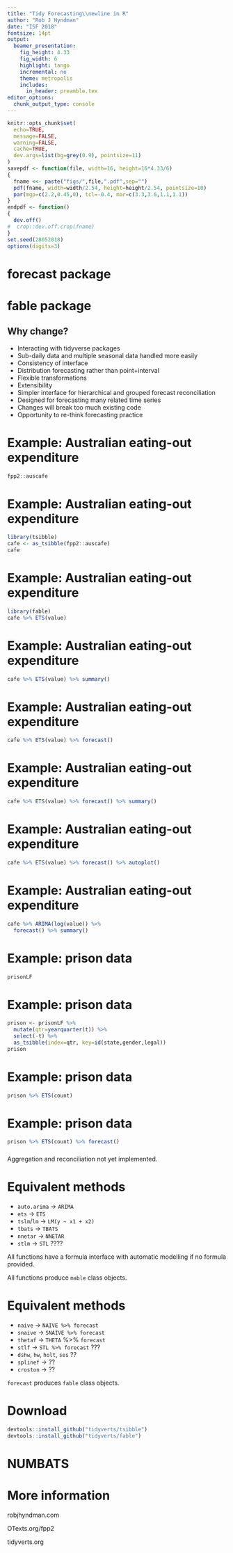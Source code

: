 ```yaml
---
title: "Tidy Forecasting\\newline in R"
author: "Rob J Hyndman"
date: "ISF 2018"
fontsize: 14pt
output:
  beamer_presentation:
    fig_height: 4.33
    fig_width: 6
    highlight: tango
    incremental: no
    theme: metropolis
    includes:
      in_header: preamble.tex
editor_options:
  chunk_output_type: console
---
```


```r
knitr::opts_chunk$set(
  echo=TRUE,
  message=FALSE,
  warning=FALSE,
  cache=TRUE,
  dev.args=list(bg=grey(0.9), pointsize=11)
)
savepdf <- function(file, width=16, height=16*4.33/6)
{
  fname <<- paste("figs/",file,".pdf",sep="")
  pdf(fname, width=width/2.54, height=height/2.54, pointsize=10)
  par(mgp=c(2.2,0.45,0), tcl=-0.4, mar=c(3.3,3.6,1.1,1.1))
}
endpdf <- function()
{
  dev.off()
#  crop::dev.off.crop(fname)
}
set.seed(28052018)
options(digits=3)
```

# forecast package
\fontsize{13}{14.5}\sf

\hspace*{-0.6cm}\begin{tabular}{rl}
Pre 2003         & Private functions used for consulting projects \\
July/August 2003 & \textbf{ets} and \textbf{thetaf} added\\
%2003--2006      & Package available at robjhyndman.com \\
August 2006      & \textcolor{orange}{v1.0} available on CRAN \\
May 2007         & \textbf{auto.arima} added\\
%July 2008       & JSS paper (Hyndman \& Khandakar)\\
%September 2009  & \textcolor{orange}{v2.0}. Unbundled \\
May 2010         & \textbf{arfima} added\\
Feb/March 2011   & \textbf{tslm}, \textbf{stlf}, \textbf{naive}, \textbf{snaive} added \\
August 2011      & \textcolor{orange}{v3.0}. Box Cox transformations added\\
December 2011    & \textbf{tbats} added\\
April 2012       & Package moved to github\\
November 2012    & \textcolor{orange}{v4.0}. \textbf{nnetar} added\\
June 2013        & Major speed-up of \textbf{ets}\\
%December 2015   & 264,000 package downloads in one month!\\
February 2016    & \textcolor{orange}{v7.0}. Added ggplot2 graphics\\
February 2017    & \textcolor{orange}{v8.0}. Added \textbf{checkresiduals}, \textbf{tsCV} and \textbf{\%>\%}\\
April 2018       & \textcolor{orange}{v8.3}. Added \textbf{mstl}\\
June 2018        & $\approx$ 100,000 package downloads per month
\end{tabular}

# fable package

\begin{alertblock}{}
A replacement for the forecast package.
\end{alertblock}

## Why change?
\fontsize{14}{15.5}\sf

 * Interacting with tidyverse packages
 * Sub-daily data and multiple seasonal data handled more easily
 * Consistency of interface
 * Distribution forecasting rather than point+interval
 * Flexible transformations
 * Extensibility
 * Simpler interface for hierarchical and grouped forecast reconciliation
 * Designed for forecasting many related time series
 * Changes will break too much existing code
 * Opportunity to re-think forecasting practice

# Example: Australian eating-out expenditure
\fontsize{11}{11}\sf

```r
fpp2::auscafe
```

# Example: Australian eating-out expenditure
\fontsize{11}{11}\sf

```r
library(tsibble)
cafe <- as_tsibble(fpp2::auscafe)
cafe
```

# Example: Australian eating-out expenditure
\fontsize{11}{11}\sf

```r
library(fable)
cafe %>% ETS(value)
```

\vspace*{10cm}

# Example: Australian eating-out expenditure
\fontsize{11}{11}\sf

```r
cafe %>% ETS(value) %>% summary()
```

\vspace*{10cm}

# Example: Australian eating-out expenditure
\fontsize{11}{11}\sf

```r
cafe %>% ETS(value) %>% forecast()
```

\vspace*{10cm}

# Example: Australian eating-out expenditure
\fontsize{11}{11}\sf

```r
cafe %>% ETS(value) %>% forecast() %>% summary()
```

\vspace*{10cm}

# Example: Australian eating-out expenditure
\fontsize{11}{11}\sf

```r
cafe %>% ETS(value) %>% forecast() %>% autoplot()
```

\vspace*{10cm}

# Example: Australian eating-out expenditure
\fontsize{11}{11}\sf

```r
cafe %>% ARIMA(log(value)) %>%
  forecast() %>% summary()
```

# Example: prison data
\fontsize{11}{13}\sf

```r
prisonLF
```


# Example: prison data
\fontsize{11}{13}\sf

```r
prison <- prisonLF %>%
  mutate(qtr=yearquarter(t)) %>%
  select(-t) %>%
  as_tsibble(index=qtr, key=id(state,gender,legal))
prison
```


# Example: prison data
\fontsize{10}{13}\sf

```r
prison %>% ETS(count)
```


# Example: prison data
\fontsize{8}{12}\sf

```r
prison %>% ETS(count) %>% forecast()
```

\fontsize{12}{13}\sf
###
Aggregation and reconciliation not yet implemented.


# Equivalent methods

  * `auto.arima` $\longrightarrow$ `ARIMA`
  * `ets` $\longrightarrow$ `ETS`
  * `tslm`/`lm` $\longrightarrow$ `LM(y ~ x1 + x2)`
  * `tbats`  $\longrightarrow$ `TBATS`
  * `nnetar` $\longrightarrow$ `NNETAR`
  * `stlm` $\longrightarrow$ `STL` ????


All functions have a formula interface with automatic modelling if no formula provided.

All functions produce `mable` class objects.

# Equivalent methods

  * `naive` $\longrightarrow$ `NAIVE %>% forecast`
  * `snaive` $\longrightarrow$  `SNAIVE %>% forecast`
  * `thetaf` $\longrightarrow$ `THETA` %>% `forecast`
  * `stlf` $\longrightarrow$ `STL %>% forecast` ???
  * `dshw`, `hw`, `holt`, `ses` ??
  * `splinef` $\longrightarrow$ ??
  * `croston` $\longrightarrow$ ??

`forecast` produces `fable` class objects.

# Download
\fontsize{12.8}{15}\sf


```r
devtools::install_github("tidyverts/tsibble")
devtools::install_github("tidyverts/fable")
```

# NUMBATS


\centerline{\includegraphics[width=13cm]{Numbat}}\vspace*{-0.7cm}

\begin{block}{}
\fontsize{11}{11}\sf
\centering\begin{tabular}{p{3.35cm}p{3.cm}p{3.5cm}}
\includegraphics[height=3.25cm]{dicook} &
\includegraphics[height=3cm]{earowang} &
\includegraphics[height=3cm]{mitch}\\
Di Cook & Earo Wang  & Mitchell O'Hara-Wild
\end{tabular}
\end{block}

\vspace*{10cm}

# More information
\LARGE

robjhyndman.com

OTexts.org/fpp2

tidyverts.org

